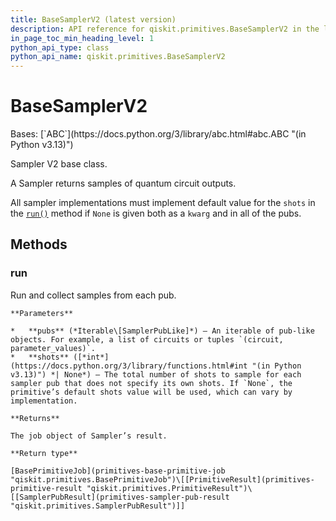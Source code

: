 ```yaml
---
title: BaseSamplerV2 (latest version)
description: API reference for qiskit.primitives.BaseSamplerV2 in the latest version of qiskit
in_page_toc_min_heading_level: 1
python_api_type: class
python_api_name: qiskit.primitives.BaseSamplerV2
---
```


# BaseSamplerV2

<Class id="qiskit.primitives.BaseSamplerV2" isDedicatedPage={true} github="https://github.com/Qiskit/qiskit/tree/stable/1.3/qiskit/primitives/base/base_sampler.py#L180-L204" signature="qiskit.primitives.BaseSamplerV2" modifiers="class">
  Bases: [`ABC`](https://docs.python.org/3/library/abc.html#abc.ABC "(in Python v3.13)")

  Sampler V2 base class.

  A Sampler returns samples of quantum circuit outputs.

  All sampler implementations must implement default value for the `shots` in the [`run()`](#qiskit.primitives.BaseSamplerV2.run "qiskit.primitives.BaseSamplerV2.run") method if `None` is given both as a `kwarg` and in all of the pubs.

  ## Methods

  ### run

  <Function id="qiskit.primitives.BaseSamplerV2.run" github="https://github.com/Qiskit/qiskit/tree/stable/1.3/qiskit/primitives/base/base_sampler.py#L189-L204" signature="run(pubs, *, shots=None)" modifiers="abstract">
    Run and collect samples from each pub.

    **Parameters**

    *   **pubs** (*Iterable\[SamplerPubLike]*) – An iterable of pub-like objects. For example, a list of circuits or tuples `(circuit, parameter_values)`.
    *   **shots** ([*int*](https://docs.python.org/3/library/functions.html#int "(in Python v3.13)") *| None*) – The total number of shots to sample for each sampler pub that does not specify its own shots. If `None`, the primitive’s default shots value will be used, which can vary by implementation.

    **Returns**

    The job object of Sampler’s result.

    **Return type**

    [BasePrimitiveJob](primitives-base-primitive-job "qiskit.primitives.BasePrimitiveJob")\[[PrimitiveResult](primitives-primitive-result "qiskit.primitives.PrimitiveResult")\[[SamplerPubResult](primitives-sampler-pub-result "qiskit.primitives.SamplerPubResult")]]
  </Function>
</Class>


